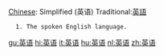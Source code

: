 [[Chinese]]: Simplified
(英语)
Traditional:[[英語]] 

   1. The spoken English language.

[[gu:英语]]
[[hi:英语]]
[[it:英语]]
[[hu:英语]]
[[nl:英语]]
[[zh:英语]]